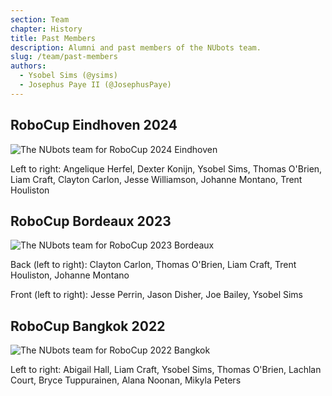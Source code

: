 ```yaml
---
section: Team
chapter: History
title: Past Members
description: Alumni and past members of the NUbots team.
slug: /team/past-members
authors:
  - Ysobel Sims (@ysims)
  - Josephus Paye II (@JosephusPaye)
---
```


## RoboCup Eindhoven 2024

![The NUbots team for RoboCup 2024 Eindhoven](./images/robocup-team-2024.jpg 'The NUbots team for RoboCup 2024')

Left to right: Angelique Herfel, Dexter Konijn, Ysobel Sims, Thomas O'Brien, Liam Craft, Clayton Carlon, Jesse Williamson, Johanne Montano, Trent Houliston

## RoboCup Bordeaux 2023

![The NUbots team for RoboCup 2023 Bordeaux](./images/robocup-team-2023.png 'The NUbots team for RoboCup 2023')

Back (left to right): Clayton Carlon, Thomas O'Brien, Liam Craft, Trent Houliston, Johanne Montano

Front (left to right): Jesse Perrin, Jason Disher, Joe Bailey, Ysobel Sims

## RoboCup Bangkok 2022

![The NUbots team for RoboCup 2022 Bangkok](./images/team-photo-robocup-2022.jpeg 'The NUbots team for RoboCup 2022')

Left to right: Abigail Hall, Liam Craft, Ysobel Sims, Thomas O'Brien, Lachlan Court, Bryce Tuppurainen, Alana Noonan, Mikyla Peters
